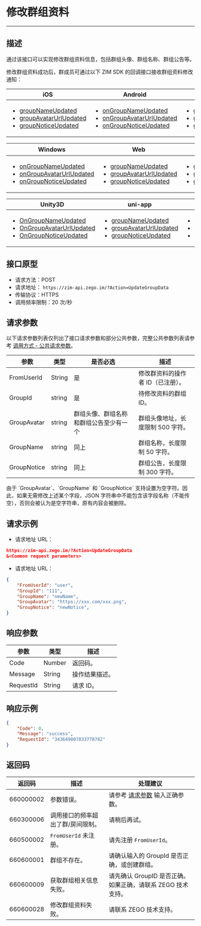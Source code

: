 # 修改群组资料

- - -

## 描述

通过该接口可以实现修改群组资料信息，包括群组头像、群组名称、群组公告等。

修改群组资料成功后，群成员可通过以下 ZIM SDK 的回调接口接收群组资料修改通知：

| iOS | Android | HarmonyOS | macOS |
|-----|---------|-----------|-------|
| <ul><li><a href="https://doc-zh.zego.im/article/api?doc=zim_API~objective-c_ios~protocol~ZIMEventHandler#zim-group-name-updated-operated-info-group-id" target="_blank" rel="noreferrer noopenner">groupNameUpdated</a></li><li><a href="https://doc-zh.zego.im/article/api?doc=zim_API~objective-c_ios~protocol~ZIMEventHandler#zim-group-avatar-url-updated-operated-info-group-id" target="_blank" rel="noreferrer noopenner">groupAvatarUrlUpdated</a></li><li><a href="https://doc-zh.zego.im/article/api?doc=zim_API~objective-c_ios~protocol~ZIMEventHandler#zim-group-notice-updated-operated-info-group-id" target="_blank" rel="noreferrer noopenner">groupNoticeUpdated</a></li></ul> | <ul><li><a href="https://doc-zh.zego.im/article/api?doc=zim_API~java_android~class~ZIMEventHandler#on-group-name-updated" target="_blank" rel="noreferrer noopenner">onGroupNameUpdated</a></li><li><a href="https://doc-zh.zego.im/article/api?doc=zim_API~java_android~class~ZIMEventHandler#on-group-avatar-url-updated" target="_blank" rel="noreferrer noopenner">onGroupAvatarUrlUpdated</a></li><li><a href="https://doc-zh.zego.im/article/api?doc=zim_API~java_android~class~ZIMEventHandler#on-group-notice-updated" target="_blank" rel="noreferrer noopenner">onGroupNoticeUpdated</a></li></ul> | <ul><li><a href="https://doc-zh.zego.im/article/api?doc=zim_API~javascript_harmony~interface~ZIMEventHandler#group-name-updated" target="_blank" rel="noreferrer noopenner">groupNameUpdated</a></li><li><a href="https://doc-zh.zego.im/article/api?doc=zim_API~javascript_harmony~interface~ZIMEventHandler#group-avatar-url-updated" target="_blank" rel="noreferrer noopenner">groupAvatarUrlUpdated</a></li><li><a href="https://doc-zh.zego.im/article/api?doc=zim_API~javascript_harmony~interface~ZIMEventHandler#group-notice-updated" target="_blank" rel="noreferrer noopenner">groupNoticeUpdated</a></li></ul> | <ul><li><a href="https://doc-zh.zego.im/article/api?doc=zim_API~objective-c_macos~protocol~ZIMEventHandler#zim-group-name-updated-operated-info-group-id" target="_blank" rel="noreferrer noopenner">groupNameUpdated</a></li><li><a href="https://doc-zh.zego.im/article/api?doc=zim_API~objective-c_macos~protocol~ZIMEventHandler#zim-group-avatar-url-updated-operated-info-group-id" target="_blank" rel="noreferrer noopenner">groupAvatarUrlUpdated</a></li><li><a href="https://doc-zh.zego.im/article/api?doc=zim_API~objective-c_macos~protocol~ZIMEventHandler#zim-group-notice-updated-operated-info-group-id" target="_blank" rel="noreferrer noopenner">groupNoticeUpdated</a></li></ul> |

| Windows | Web | 小程序 | Flutter |
|---------|-----|--------|---------|
| <ul><li><a href="https://doc-zh.zego.im/article/api?doc=zim_API~cpp_windows~class~ZIMEventHandler#on-group-name-updated" target="_blank" rel="noreferrer noopenner">onGroupNameUpdated</a></li><li><a href="https://doc-zh.zego.im/article/api?doc=zim_API~cpp_windows~class~ZIMEventHandler#on-group-avatar-url-updated" target="_blank" rel="noreferrer noopenner">onGroupAvatarUrlUpdated</a></li><li><a href="https://doc-zh.zego.im/article/api?doc=zim_API~cpp_windows~class~ZIMEventHandler#on-group-notice-updated" target="_blank" rel="noreferrer noopenner">onGroupNoticeUpdated</a></li></ul> | <ul><li><a href="https://doc-zh.zego.im/article/api?doc=zim_API~javascript_web~interface~ZIMEventHandler#group-name-updated" target="_blank" rel="noreferrer noopenner">groupNameUpdated</a></li><li><a href="https://doc-zh.zego.im/article/api?doc=zim_API~javascript_web~interface~ZIMEventHandler#group-avatar-url-updated" target="_blank" rel="noreferrer noopenner">groupAvatarUrlUpdated</a></li><li><a href="https://doc-zh.zego.im/article/api?doc=zim_API~javascript_web~interface~ZIMEventHandler#group-notice-updated" target="_blank" rel="noreferrer noopenner">groupNoticeUpdated</a></li></ul> | <ul><li><a href="https://doc-zh.zego.im/article/api?doc=zim_API~javascript_wxxcx~interface~ZIMEventHandler#group-name-updated" target="_blank" rel="noreferrer noopenner">groupNameUpdated</a></li><li><a href="https://doc-zh.zego.im/article/api?doc=zim_API~javascript_wxxcx~interface~ZIMEventHandler#group-avatar-url-updated" target="_blank" rel="noreferrer noopenner">groupAvatarUrlUpdated</a></li><li><a href="https://doc-zh.zego.im/article/api?doc=zim_API~javascript_wxxcx~interface~ZIMEventHandler#group-notice-updated" target="_blank" rel="noreferrer noopenner">groupNoticeUpdated</a></li></ul> | <ul><li><a href="https://pub.dev/documentation/zego_zim/latest/zego_zim/ZIMEventHandler/onGroupNameUpdated.html" target="_blank" rel="noreferrer noopenner">onGroupNameUpdated</a></li><li><a href="https://pub.dev/documentation/zego_zim/latest/zego_zim/ZIMEventHandler/onGroupAvatarUrlUpdated.html" target="_blank" rel="noreferrer noopenner">onGroupAvatarUrlUpdated</a></li><li><a href="https://pub.dev/documentation/zego_zim/latest/zego_zim/ZIMEventHandler/onGroupNoticeUpdated.html" target="_blank" rel="noreferrer noopenner">onGroupNoticeUpdated</a></li></ul> |

| Unity3D | uni-app | Reactive Native |  |
|---------|---------|-----------------|---|
| <ul><li><a href="https://doc-zh.zego.im/article/api?doc=zim_API~cs_unity3d~class~ZIMEventHandler#on-group-name-updated" target="_blank" rel="noreferrer noopenner">OnGroupNameUpdated</a></li><li><a href="https://doc-zh.zego.im/article/api?doc=zim_API~cs_unity3d~class~ZIMEventHandler#on-group-avatar-url-updated" target="_blank" rel="noreferrer noopenner">OnGroupAvatarUrlUpdated</a></li><li><a href="https://doc-zh.zego.im/article/api?doc=zim_API~cs_unity3d~class~ZIMEventHandler#on-group-notice-updated" target="_blank" rel="noreferrer noopenner">OnGroupNoticeUpdated</a></li></ul> | <ul><li><a href="https://doc-zh.zego.im/article/api?doc=zim_API~javascript_uni-app~interface~ZIMEventHandler#group-name-updated" target="_blank" rel="noreferrer noopenner">groupNameUpdated</a></li><li><a href="https://doc-zh.zego.im/article/api?doc=zim_API~javascript_uni-app~interface~ZIMEventHandler#group-avatar-url-updated" target="_blank" rel="noreferrer noopenner">groupAvatarUrlUpdated</a></li><li><a href="https://doc-zh.zego.im/article/api?doc=zim_API~javascript_uni-app~interface~ZIMEventHandler#group-notice-updated" target="_blank" rel="noreferrer noopenner">groupNoticeUpdated</a></li></ul> | <ul><li><a href="https://doc-zh.zego.im/article/api?doc=zim_API~javascript_react-native~interface~ZIMEventHandler#group-name-updated" target="_blank" rel="noreferrer noopenner">groupNameUpdated</a></li><li><a href="https://doc-zh.zego.im/article/api?doc=zim_API~javascript_react-native~interface~ZIMEventHandler#group-avatar-url-updated" target="_blank" rel="noreferrer noopenner">groupAvatarUrlUpdated</a></li><li><a href="https://doc-zh.zego.im/article/api?doc=zim_API~javascript_react-native~interface~ZIMEventHandler#group-notice-updated" target="_blank" rel="noreferrer noopenner">groupNoticeUpdated</a></li></ul> |  |


## 接口原型

- 请求方法：POST
- 请求地址： `https://zim-api.zego.im/?Action=UpdateGroupData`
- 传输协议：HTTPS
- 调用频率限制：20 次/秒

## 请求参数

以下请求参数列表仅列出了接口请求参数和部分公共参数，完整公共参数列表请参考 [调用方式 - 公共请求参数](https://doc-zh.zego.im/article/12250#2)。

| 参数 | 类型 | 是否必选 | 描述 |
|------|------|----------|------|
| FromUserId | String | 是 | 修改群资料的操作者 ID（已注册）。 |
| GroupId | string | 是 | 待修改资料的群组 ID。 |
| GroupAvatar | string | 群组头像、群组名称和群组公告至少有一个 | 群组头像地址，长度限制 500 字符。 |
| GroupName | string | 同上 | 群组名称，长度限制 50 字符。 |
| GroupNotice | string | 同上 | 群组公告，长度限制 300 字符。 |

<Note title="说明">
由于 `GroupAvatar`、`GroupName` 和 `GroupNotice` 支持设置为空字符。因此，如果无需修改上述某个字段，JSON 字符串中不能包含该字段名称（不能传空），否则会被认为是空字符串，原有内容会被删除。
</Note>

## 请求示例

- 请求地址 URL：

```json
https://zim-api.zego.im/?Action=UpdateGroupData
&<Common request parameters>
```

- 请求地址 URL：

```json
{
    "FromUserId": "user",
    "GroupId": "111",
    "GroupName": "newName",
    "GroupAvatar": "https://xxx.com/xxx.png",
    "GroupNotice": "newNotice",
}
```

## 响应参数
| 参数 | 类型 | 描述 |
|------|------|------|
| Code | Number | 返回码。 |
| Message | String | 操作结果描述。 |
| RequestId | String | 请求 ID。 |

## 响应示例

```json
{
    "Code": 0,
    "Message": "success",
    "RequestId": "343649807833778782"
}
```

## 返回码

| 返回码 | 描述 | 处理建议 |
|------|------|------|
| 660000002 | 参数错误。 | 请参考 [请求参数](#3) 输入正确参数。 |
| 660300006 | 调用接口的频率超出了群/房间限制。 | 请稍后再试。 |
| 660500002 | `FromUserId` 未注册。 | 请先注册 `FromUserId`。 |
| 660600001 | 群组不存在。 | 请确认输入的 GroupId 是否正确，或创建群组。 |
| 660600009 | 获取群组相关信息失败。 | 请先确认 GroupID 是否正确。如果正确，请联系 ZEGO 技术支持。 |
| 660600028 | 修改群组资料失败。 | 请联系 ZEGO 技术支持。 |
